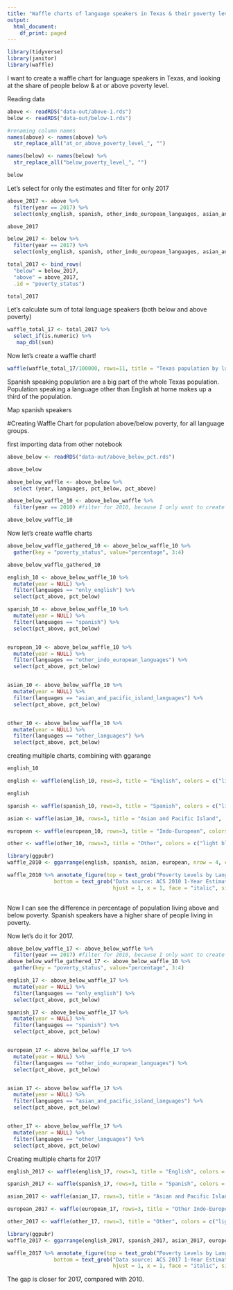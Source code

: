 ```yaml
---
title: "Waffle charts of language speakers in Texas & their poverty levels"
output:
  html_document:
    df_print: paged
---
```


```r
library(tidyverse)
library(janitor)
library(waffle)
```

I want to create a waffle chart for language speakers in Texas, and looking at the share of people below & at or above poverty level.

Reading data

```r
above <- readRDS("data-out/above-1.rds")
below <- readRDS("data-out/below-1.rds")

#renaming column names
names(above) <- names(above) %>% 
  str_replace_all("at_or_above_poverty_level_", "")

names(below) <- names(below) %>% 
  str_replace_all("below_poverty_level_", "")

below
```

Let's select for only the estimates and filter for only 2017

```r
above_2017 <- above %>% 
  filter(year == 2017) %>% 
  select(only_english, spanish, other_indo_european_languages, asian_and_pacific_island_languages, other_languages)

above_2017
```


```r
below_2017 <- below %>% 
  filter(year == 2017) %>% 
  select(only_english, spanish, other_indo_european_languages, asian_and_pacific_island_languages, other_languages)

total_2017 <- bind_rows(
  "below" = below_2017, 
  "above" = above_2017,
  .id = "poverty_status")

total_2017
```

Let's calculate sum of total language speakers (both below and above poverty)
```r
waffle_total_17 <- total_2017 %>% 
  select_if(is.numeric) %>%
   map_dbl(sum)
```

Now let's create a waffle chart!

```r
waffle(waffle_total_17/100000, rows=11, title = "Texas population by language spoken at home in 2017", xlab = "1 square is 100,000 people | source = ACS 1-Year estimates")
```

Spanish speaking population are a big part of the whole Texas population. Population speaking a language other than English at home makes up a third of the population.

Map spanish speakers

#Creating Waffle Chart for population above/below poverty, for all language groups.


first importing data from other notebook

```r
above_below <- readRDS("data-out/above_below_pct.rds")

above_below
```


```r
above_below_waffle <- above_below %>% 
  select (year, languages, pct_below, pct_above)

above_below_waffle_10 <- above_below_waffle %>% 
  filter(year == 2010) #filter for 2010, because I only want to create waffle charts for 2017

above_below_waffle_10
```

Now let's create waffle charts

```r
above_below_waffle_gathered_10 <- above_below_waffle_10 %>% 
  gather(key = "poverty_status", value="percentage", 3:4)

above_below_waffle_gathered_10
```

```r
english_10 <- above_below_waffle_10 %>% 
  mutate(year = NULL) %>% 
  filter(languages == "only_english") %>% 
  select(pct_above, pct_below)

spanish_10 <- above_below_waffle_10 %>% 
  mutate(year = NULL) %>% 
  filter(languages == "spanish") %>% 
  select(pct_above, pct_below)


european_10 <- above_below_waffle_10 %>% 
  mutate(year = NULL) %>% 
  filter(languages == "other_indo_european_languages") %>% 
  select(pct_above, pct_below)


asian_10 <- above_below_waffle_10 %>% 
  mutate(year = NULL) %>% 
  filter(languages == "asian_and_pacific_island_languages") %>% 
  select(pct_above, pct_below)


other_10 <- above_below_waffle_10 %>% 
  mutate(year = NULL) %>% 
  filter(languages == "other_languages") %>% 
  select(pct_above, pct_below)


```

creating multiple charts, combining with ggarange

```r
english_10

english <- waffle(english_10, rows=3, title = "English", colors = c("light blue", "maroon", "white"))

english

spanish <- waffle(spanish_10, rows=3, title = "Spanish", colors = c("light blue", "maroon", "white"))

asian <- waffle(asian_10, rows=3, title = "Asian and Pacific Island",  colors = c("light blue", "maroon", "white"))

european <- waffle(european_10, rows=3, title = "Indo-European", colors = c("light blue", "maroon", "white"))

other <- waffle(other_10, rows=3, title = "Other", colors = c("light blue", "maroon", "white"))

library(ggpubr)
waffle_2010 <- ggarrange(english, spanish, asian, european, nrow = 4, common.legend = TRUE, legend ="right")

waffle_2010 %>% annotate_figure(top = text_grob("Poverty Levels by Language Spoken at Home in 2010", color = "black", face = "bold", size = 20),
               bottom = text_grob("Data source: ACS 2010 1-Year Estimates", color = "black",
                                  hjust = 1, x = 1, face = "italic", size = 10)) 
  

```

Now I can see the difference in percentage of population living above and below poverty. Spanish speakers have a higher share of people living in poverty.

Now let's do it for 2017.

```r
above_below_waffle_17 <- above_below_waffle %>% 
  filter(year == 2017) #filter for 2010, because I only want to create waffle charts for 2017
above_below_waffle_gathered_17 <- above_below_waffle_10 %>% 
  gather(key = "poverty_status", value="percentage", 3:4)

english_17 <- above_below_waffle_17 %>% 
  mutate(year = NULL) %>% 
  filter(languages == "only_english") %>% 
  select(pct_above, pct_below)

spanish_17 <- above_below_waffle_17 %>% 
  mutate(year = NULL) %>% 
  filter(languages == "spanish") %>% 
  select(pct_above, pct_below)


european_17 <- above_below_waffle_17 %>% 
  mutate(year = NULL) %>% 
  filter(languages == "other_indo_european_languages") %>% 
  select(pct_above, pct_below)


asian_17 <- above_below_waffle_17 %>% 
  mutate(year = NULL) %>% 
  filter(languages == "asian_and_pacific_island_languages") %>% 
  select(pct_above, pct_below)


other_17 <- above_below_waffle_17 %>% 
  mutate(year = NULL) %>% 
  filter(languages == "other_languages") %>% 
  select(pct_above, pct_below)

```

Creating multiple charts for 2017

```r
english_2017 <- waffle(english_17, rows=3, title = "English", colors = c("light blue", "maroon", "white"))

spanish_2017 <- waffle(spanish_17, rows=3, title = "Spanish", colors = c("light blue", "maroon", "white"))

asian_2017 <- waffle(asian_17, rows=3, title = "Asian and Pacific Island languages",  colors = c("light blue", "maroon", "white"))

european_2017 <- waffle(european_17, rows=3, title = "Other Indo-European languages", colors = c("light blue", "maroon", "white"))

other_2017 <- waffle(other_17, rows=3, title = "Other", colors = c("light blue", "maroon", "white"))

library(ggpubr)
waffle_2017 <- ggarrange(english_2017, spanish_2017, asian_2017, european_2017, nrow = 4, common.legend = TRUE, legend ="right")

waffle_2017 %>% annotate_figure(top = text_grob("Poverty Levels by Language Spoken at Home in Texas", color = "black", face = "bold", size = 20),
               bottom = text_grob("Data source: ACS 2017 1-Year Estimates", color = "black",
                                  hjust = 1, x = 1, face = "italic", size = 10)) 
```

The gap is closer for 2017, compared with 2010.
